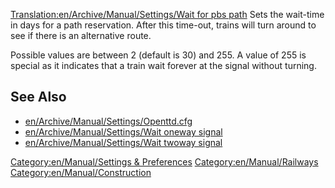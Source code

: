 [[Translation:en/Archive/Manual/Settings/Wait for pbs path]]
Sets the wait-time in days for a path reservation. After this time-out, trains will turn around to see if there is an alternative route. 

Possible values are between 2 (default is 30) and 255. A value of 255 is special as it indicates that a train wait forever at the signal without turning.

== See Also ==

* [[en/Archive/Manual/Settings/Openttd.cfg]]
* [[en/Archive/Manual/Settings/Wait oneway signal]]
* [[en/Archive/Manual/Settings/Wait twoway signal]]

[[Category:en/Manual/Settings & Preferences]]
[[Category:en/Manual/Railways]]
[[Category:en/Manual/Construction]]
{{en/Stub}}